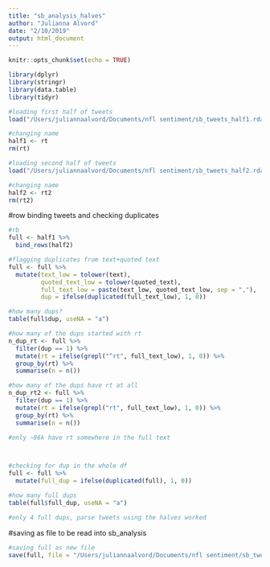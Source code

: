 ```yaml
---
title: "sb_analysis_halves"
author: "Julianna Alvord"
date: "2/10/2019"
output: html_document
---
```


```r
knitr::opts_chunk$set(echo = TRUE)

library(dplyr)
library(stringr)
library(data.table)
library(tidyr)
```

```r
#loading first half of tweets
load("/Users/juliannaalvord/Documents/nfl sentiment/sb_tweets_half1.rda")

#changing name
half1 <- rt
rm(rt)

#loading second half of tweets
load("/Users/juliannaalvord/Documents/nfl sentiment/sb_tweets_half2.rda")

#changing name
half2 <- rt2
rm(rt2)
```

#row binding tweets and checking duplicates
```r
#rb
full <- half1 %>%
  bind_rows(half2)

#flagging duplicates from text+quoted text
full <- full %>%
  mutate(text_low = tolower(text),
         quoted_text_low = tolower(quoted_text),
         full_text_low = paste(text_low, quoted_text_low, sep = ","),
         dup = ifelse(duplicated(full_text_low), 1, 0))

#how many dups?
table(full$dup, useNA = "a")

#how many of the dups started with rt
n_dup_rt <- full %>%
  filter(dup == 1) %>%
  mutate(rt = ifelse(grepl("^rt", full_text_low), 1, 0)) %>%
  group_by(rt) %>%
  summarise(n = n())

#how many of the dups have rt at all
n_dup_rt2 <- full %>%
  filter(dup == 1) %>%
  mutate(rt = ifelse(grepl("rt", full_text_low), 1, 0)) %>%
  group_by(rt) %>%
  summarise(n = n())

#only ~86k have rt somewhere in the full text



#checking for dup in the whole df
full <- full %>%
  mutate(full_dup = ifelse(duplicated(full), 1, 0))

#how many full dups
table(full$full_dup, useNA = "a")

#only 4 full dups, parse tweets using the halves worked
```

#saving as file to be read into sb_analysis
```r
#saving full as new file
save(full, file = "/Users/juliannaalvord/Documents/nfl sentiment/sb_tweets_full.rda")
```


